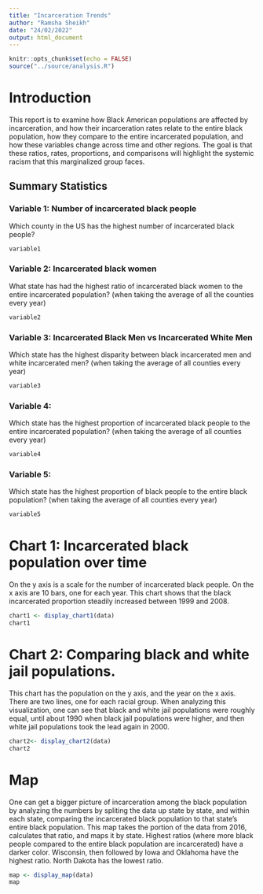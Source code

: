 ```yaml
---
title: "Incarceration Trends"
author: "Ramsha Sheikh"
date: "24/02/2022"
output: html_document
---
```


```r
knitr::opts_chunk$set(echo = FALSE)
source("../source/analysis.R")
```
# Introduction
This report is to examine how Black American populations are affected by incarceration, and how their incarceration rates relate to the entire black population, how they compare to the entire incarcerated population, and how these variables change across time and other regions. The goal is that these ratios, rates, proportions, and comparisons will highlight the systemic racism that this marginalized group faces. 

## Summary Statistics

### Variable 1: Number of incarcerated black people
Which county in the US has the highest number of incarcerated black people? 
```r
variable1
```
### Variable 2: Incarcerated black women
What state has had the highest ratio of incarcerated black women to the entire incarcerated population? (when taking the average of all the counties every year)
```r
variable2
```
### Variable 3: Incarcerated Black Men vs Incarcerated White Men
Which state has the highest disparity between black incarcerated men and white incarcerated men? (when taking the average of all counties every year)
```r
variable3
```
### Variable 4: 
Which state has the highest proportion of incarcerated black people to the entire incarcerated population? (when taking the average of all counties every year)
```r
variable4
```
### Variable 5: 
Which state has the highest proportion of black people to the entire black population? (when taking the average of all counties every year)
```r
variable5
```
# Chart 1: Incarcerated black population over time
On the y axis is a scale for the number of incarcerated black people. On the x axis are 10 bars, one for each year. This chart shows that the black incarcerated proportion steadily increased between 1999 and 2008. 
```r
chart1 <- display_chart1(data)
chart1
```
# Chart 2: Comparing black and white jail populations. 
This chart has the population on the y axis, and the year on the x axis. There are two lines, one for each racial group. When analyzing this visualization, one can see that black and white jail populations were roughly equal, until about 1990 when black jail populations were higher, and then white jail populations took the lead again in 2000. 
```r
chart2<- display_chart2(data)
chart2
```
# Map 
One can get a bigger picture of incarceration among the black population by analyzing the numbers by spliting the data up state by state, and within each state, comparing the incarcerated black population to that state's entire black population. This map takes the portion of the data from 2016, calculates that ratio, and maps it by state. Highest ratios (where more black people compared to the entire black population are incarcerated) have a darker color.  Wisconsin, then followed by Iowa and Oklahoma have the highest ratio. North Dakota has the lowest ratio. 

```r
map <- display_map(data)
map

```




